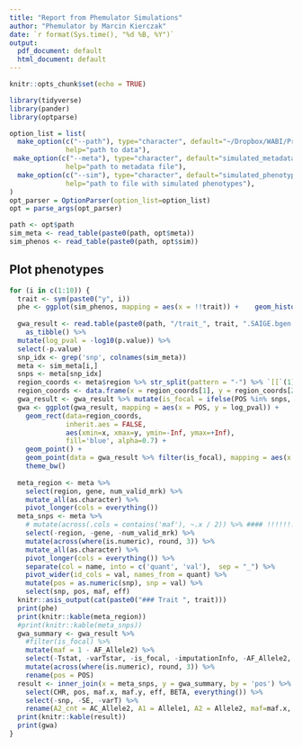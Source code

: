 ```yaml
---
title: "Report from Phemulator Simulations"
author: "Phemulator by Marcin Kierczak"
date: `r format(Sys.time(), "%d %B, %Y")`
output:
  pdf_document: default
  html_document: default
---
```


```r
knitr::opts_chunk$set(echo = TRUE)
```

```r
library(tidyverse)
library(pander)
library(optparse)

option_list = list(
  make_option(c("--path"), type="character", default="~/Dropbox/WABI/Projects/Johansson_PP/output_bianca_analyses/2022-01-27_snakemake/",
              help="path to data"),
 make_option(c("--meta"), type="character", default="simulated_metadata.txt",
              help="path to metadata file"),
  make_option(c("--sim"), type="character", default="simulated_phenotypes.txt",
              help="path to file with simulated phenotypes"),
)
opt_parser = OptionParser(option_list=option_list)
opt = parse_args(opt_parser)

path <- opt$path
sim_meta <- read_table(paste0(path, opt$meta))
sim_phenos <- read_table(paste0(path, opt$sim))
```

## Plot phenotypes

```r
for (i in c(1:10)) {
  trait <- sym(paste0("y", i))
  phe <- ggplot(sim_phenos, mapping = aes(x = !!trait)) +    geom_histogram(bins=50) + theme_bw()
  
  gwa_result <- read.table(paste0(path, "/trait_", trait, ".SAIGE.bgen.txt"), sep = " ", header = T) %>%
    as_tibble() %>% 
  mutate(log_pval = -log10(p.value)) %>%
  select(-p.value)
  snp_idx <- grep('snp', colnames(sim_meta))
  meta <- sim_meta[i,]
  snps <- meta[snp_idx]
  region_coords <- meta$region %>% str_split(pattern = "-") %>% `[[`(1) %>% as.numeric()
  region_coords <- data.frame(x = region_coords[1], y = region_coords[2])
  gwa_result <- gwa_result %>% mutate(is_focal = ifelse(POS %in% snps, T, F))
  gwa <- ggplot(gwa_result, mapping = aes(x = POS, y = log_pval)) +
    geom_rect(data=region_coords, 
              inherit.aes = FALSE,
              aes(xmin=x, xmax=y, ymin=-Inf, ymax=+Inf), 
              fill='blue', alpha=0.7) +
    geom_point() +
    geom_point(data = gwa_result %>% filter(is_focal), mapping = aes(x = POS, y = log_pval), color='red') + 
    theme_bw()
  
  meta_region <- meta %>% 
    select(region, gene, num_valid_mrk) %>%
    mutate_all(as.character) %>% 
    pivot_longer(cols = everything())
  meta_snps <- meta %>% 
    # mutate(across(.cols = contains('maf'), ~.x / 2)) %>% #### !!!!!!!
    select(-region, -gene, -num_valid_mrk) %>%
    mutate(across(where(is.numeric), round, 3)) %>%
    mutate_all(as.character) %>%
    pivot_longer(cols = everything()) %>% 
    separate(col = name, into = c('quant', 'val'),  sep = "_") %>%
    pivot_wider(id_cols = val, names_from = quant) %>% 
    mutate(pos = as.numeric(snp), snp = val) %>% 
    select(snp, pos, maf, eff)
  knitr::asis_output(cat(paste0("### Trait ", trait)))
  print(phe)
  print(knitr::kable(meta_region))
  #print(knitr::kable(meta_snps))
  gwa_summary <- gwa_result %>% 
    #filter(is_focal) %>%
    mutate(maf = 1 - AF_Allele2) %>%
    select(-Tstat, -varTstar, -is_focal, -imputationInfo, -AF_Allele2, -SNPID) %>%
    mutate(across(where(is.numeric), round, 3)) %>% 
    rename(pos = POS)
  result <- inner_join(x = meta_snps, y = gwa_summary, by = 'pos') %>% 
    select(CHR, pos, maf.x, maf.y, eff, BETA, everything()) %>% 
    select(-snp, -SE, -varT) %>% 
    rename(A2_cnt = AC_Allele2, A1 = Allele1, A2 = Allele2, maf=maf.x, MAF=maf.y)
  print(knitr::kable(result))
  print(gwa)
}
```

